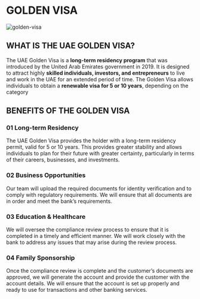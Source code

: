 # GOLDEN VISA

![golden-visa](/blog/golden-visa/1.png)

## WHAT IS THE UAE GOLDEN VISA?
The UAE Golden Visa is a **long-term residency program** that was introduced by the United Arab Emirates government in 2019. It is designed to attract highly **skilled individuals, investors, and entrepreneurs** to live and work in the UAE for an extended period of time. The Golden Visa allows individuals to obtain a **renewable visa for 5 or 10 years**, depending on the category
## BENEFITS OF THE GOLDEN VISA
### 01 Long-term Residency
The UAE Golden Visa provides the holder with a long-term residency permit, valid for 5 or 10 years. This provides greater stability and allows individuals to plan for their future with greater certainty, particularly in terms of their careers, businesses, and investments.
### 02 Business Opportunities
Our team will upload the required documents for identity verification and to comply with regulatory requirements. We will ensure that all documents are in order and meet the bank’s requirements.
### 03 Education & Healthcare
We will oversee the compliance review process to ensure that it is completed in a timely and efficient manner. We will work closely with the bank to address any issues that may arise during the review process.
### 04 Family Sponsorship
Once the compliance review is complete and the customer’s documents are approved, we will generate the account and provide the customer with the account details. We will ensure that the account is set up properly and ready to use for transactions and other banking services.